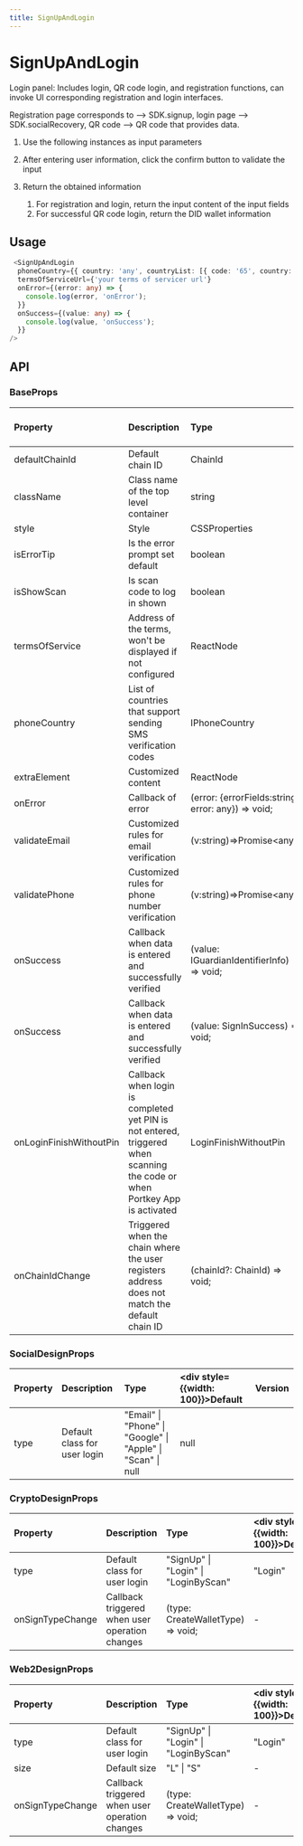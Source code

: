 ```yaml
---
title: SignUpAndLogin
---
```


# SignUpAndLogin

Login panel: Includes login, QR code login, and registration functions, can invoke UI corresponding registration and login interfaces.

Registration page corresponds to --> SDK.signup, login page --> SDK.socialRecovery, QR code --> QR code that provides data.

1.  Use the following instances as input parameters

1.  After entering user information, click the confirm button to validate the input

1.  Return the obtained information

    1.  For registration and login, return the input content of the input fields
    1.  For successful QR code login, return the DID wallet information

## Usage

```typescript
 <SignUpAndLogin
  phoneCountry={{ country: 'any', countryList: [{ code: '65', country: 'any' }] }}
  termsOfServiceUrl={'your terms of servicer url'}
  onError={(error: any) => {
    console.log(error, 'onError');
  }}
  onSuccess={(value: any) => {
    console.log(value, 'onSuccess');
  }}
/>
```

## API

### BaseProps

| Property                | Description                                                                                                                | Type                                               | <div style={{width: 100}}>Default</div> | Version |
| :---------------------- | :------------------------------------------------------------------------------------------------------------------------- | :------------------------------------------------- | :------------ | :------ |
| defaultChainId          | Default chain ID                                                                                                           | ChainId                                            | AELF          |         |
| className               | Class name of the top level container                                                                                      | string                                             | -             |         |
| style                   | Style                                                                                                                      | CSSProperties                                      |               |         |
| isErrorTip              | Is the error prompt set default                                                                                            | boolean                                            | true          |         |
| isShowScan              | Is scan code to log in shown                                                                                               | boolean                                            | true          |         |
| termsOfService          | Address of the terms, won't be displayed if not configured                                                                 | ReactNode                                          | -             |         |
| phoneCountry            | List of countries that support sending SMS verification codes                                                              | IPhoneCountry                                      | -             |         |
| extraElement            | Customized content                                                                                                         | ReactNode                                          | -             |         |
| onError                 | Callback of error                                                                                                          | (error: {errorFields:string, error: any}) => void; | -             |         |
| validateEmail           | Customized rules for email verification                                                                                    | (v:string)=>Promise<any\>                          | -             |         |
| validatePhone           | Customized rules for phone number verification                                                                             | (v:string)=>Promise<any\>                          | -             |         |
| onSuccess               | Callback when data is entered and successfully verified                                                                    | (value: IGuardianIdentifierInfo) => void;          | -             |         |
| onSuccess               | Callback when data is entered and successfully verified                                                                    | (value: SignInSuccess) => void;                    | -             |         |
| onLoginFinishWithoutPin | Callback when login is completed yet PIN is not entered, triggered when scanning the code or when Portkey App is activated | LoginFinishWithoutPin                              | -             |         |
| onChainIdChange         | Triggered when the chain where the user registers address does not match the default chain ID                              | (chainId?: ChainId) => void;                       | -             |         |

### SocialDesignProps

| Property  | Description                  | Type                                                             | <div style={{width: 100}}>Default</div> | Version |
| :-------- | :--------------------------- | :--------------------------------------------------------------- | :------------ | :------ |
| type      | Default class for user login | "Email" \| "Phone" \| "Google" \| "Apple" \| "Scan" \| null      | null          |         |

### CryptoDesignProps

| Property         | Description                                    | Type                                 | <div style={{width: 100}}>Default</div> | Version |
| :--------------- | :--------------------------------------------- | :----------------------------------- | :------------ | :------ |
| type             | Default class for user login                   | "SignUp" \| "Login" \| "LoginByScan" | "Login"       |         |
| onSignTypeChange | Callback triggered when user operation changes | (type: CreateWalletType) => void;    | -             |         |

### Web2DesignProps

| Property         | Description                                    | Type                                 | <div style={{width: 100}}>Default</div> | Version |
| :--------------- | :--------------------------------------------- | :----------------------------------- | :------------ | :------ |
| type             | Default class for user login                   | "SignUp" \| "Login" \| "LoginByScan" | "Login"       |         |
| size             | Default size                                   | "L" \| "S"                           | -             |         |
| onSignTypeChange | Callback triggered when user operation changes | (type: CreateWalletType) => void;    | -             |         |
